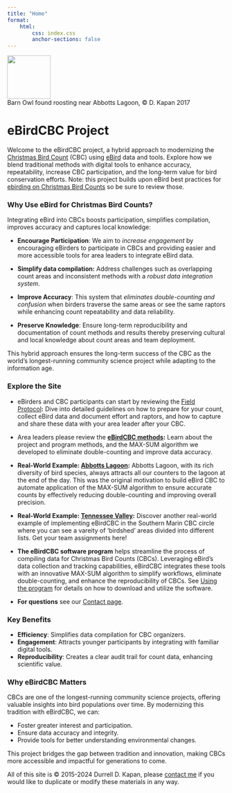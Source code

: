 ```yaml
---
title: "Home"
format: 
    html:
        css: index.css
        anchor-sections: false
---
```

::: {.wide-image}
![](images/_esc6264.jpeg){width="100"}
<div class="image-caption">Barn Owl found roosting near Abbotts Lagoon, &copy; D. Kapan 2017</div>
:::

# eBirdCBC Project

Welcome to the eBirdCBC project, a hybrid approach to modernizing the [Christmas Bird Count](https://www.audubon.org/community-science/christmas-bird-count) (CBC) using [eBird](https://ebird.org/home) data and tools. Explore how we blend traditional methods with digital tools to enhance accuracy, repeatability, increase CBC participation, and the long-term value for bird conservation efforts. Note: this project builds upon eBird best practices for [ebirding on Christmas Bird Counts](https://ebird.org/news/ebirding-on-christmas-bird-counts) so be sure to review those.

### Why Use eBird for Christmas Bird Counts?

Integrating eBird into CBCs boosts participation, simplifies compilation, improves accuracy and captures local knowledge:

-   **Encourage Participation**: We aim to *increase engagement* by encouraging eBirders to participate in CBCs and providing easier and more accessible tools for area leaders to integrate eBird data.

-   **Simplify data compilation:** Address challenges such as overlapping count areas and inconsistent methods with a *robust data integration system*.

-   **Improve Accuracy**: This system that *eliminates double-counting and confusion* when birders traverse the same areas or see the same raptors while enhancing count repeatability and data reliability.

-   **Preserve Knowledge**: Ensure long-term reproducibility and documentation of count methods and results thereby preserving cultural and local knowledge about count areas and team deployment.

This hybrid approach ensures the long-term success of the CBC as the world’s longest-running community science project while adapting to the information age.

### Explore the Site

-   eBirders and CBC participants can start by reviewing the [Field Protocol](fieldprotocol.html)**:** Dive into detailed guidelines on how to prepare for your count, collect eBird data and document effort and raptors, and how to capture and share these data with your area leader after your CBC.

-   Area leaders please review the [**eBirdCBC methods**](eBirdCBCmethods.html "eBirdCBC methods")**:** Learn about the project and program methods, and the MAX-SUM algorithm we developed to eliminate double-counting and improve data accuracy.

-   **Real-World Example: [Abbotts Lagoon](abbottslagoon.html):** Abbotts Lagoon, with its rich diversity of bird species, always attracts all our counters to the lagoon at the end of the day. This was the original motivation to build eBird CBC to automate application of the MAX-SUM algorithm to ensure accurate counts by effectively reducing double-counting and improving overall precision.

-   **Real-World Example: [Tennessee Valley](tennesseevalley.html):** Discover another real-world example of implementing eBirdCBC in the Southern Marin CBC circle where you can see a vareity of 'birdshed' areas divided into different lists. Get your team assignments here!

-   **The eBirdCBC software program** helps streamline the process of compiling data for Christmas Bird Counts (CBCs). Leveraging eBird’s data collection and tracking capabilities, eBirdCBC integrates these tools with an innovative MAX-SUM algorithm to simplify workflows, eliminate double-counting, and enhance the reproducibility of CBCs. See [Using the program](usingtheprogram.html) for details on how to download and utilize the software.

-   **For questions** see our [Contact page](contact.qmd).

### Key Benefits

-   **Efficiency**: Simplifies data compilation for CBC organizers.
-   **Engagement**: Attracts younger participants by integrating with familiar digital tools.
-   **Reproducibility**: Creates a clear audit trail for count data, enhancing scientific value.

### Why eBirdCBC Matters

CBCs are one of the longest-running community science projects, offering valuable insights into bird populations over time. By modernizing this tradition with eBirdCBC, we can:

-   Foster greater interest and participation.
-   Ensure data accuracy and integrity.
-   Provide tools for better understanding environmental changes.

This project bridges the gap between tradition and innovation, making CBCs more accessible and impactful for generations to come.

All of this site is © 2015-2024 Durrell D. Kapan, please [contact me](contact.qmd) if you would like to duplicate or modify these materials in any way.

### 

